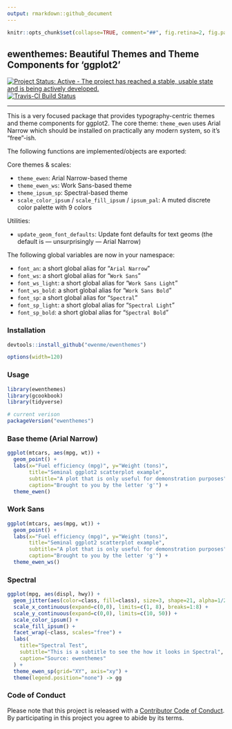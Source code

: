 ```yaml
---
output: rmarkdown::github_document
---
```

```r
knitr::opts_chunk$set(collapse=TRUE, comment="##", fig.retina=2, fig.path = "README_figs/README-")
```

## ewenthemes: Beautiful Themes and Theme Components for 'ggplot2'

[![Project Status: Active - The project has reached a stable, usable state and is being actively developed.](http://www.repostatus.org/badges/0.1.0/active.svg)](http://www.repostatus.org/#active)
[![Travis-CI Build Status](https://travis-ci.org/ewenme/ewenthemes.svg?branch=master)](https://travis-ci.org/ewenme/ewenthemes)

----

This is a very focused package that provides typography-centric themes and theme components for ggplot2. The core theme: `theme_ewen` uses Arial Narrow which should be installed on practically any modern system, so it's "free"-ish.

The following functions are implemented/objects are exported:

Core themes & scales:

- `theme_ewen`: Arial Narrow-based theme
- `theme_ewen_ws`: Work Sans-based theme
- `theme_ipsum_sp`: Spectral-based theme
- `scale_color_ipsum` / `scale_fill_ipsum` / `ipsum_pal`: A muted discrete color palette with 9 colors

Utilities:

- `update_geom_font_defaults`:	Update font defaults for text geoms (the default is — unsurprisingly — Arial Narrow)

The following global variables are now in your namespace:

- `font_an`: a short global alias for "`Arial Narrow`"
- `font_ws`: a short global alias for "`Work Sans`"
- `font_ws_light`: a short global alias for "`Work Sans Light`"
- `font_ws_bold`: a short global alias for "`Work Sans Bold`"
- `font_sp`: a short global alias for "`Spectral`"
- `font_sp_light`: a short global alias for "`Spectral Light`"
- `font_sp_bold`: a short global alias for "`Spectral Bold`"


### Installation

```r
devtools::install_github("ewenme/ewenthemes")
```

```r
options(width=120)
```

### Usage

```r
library(ewenthemes)
library(gcookbook)
library(tidyverse)

# current verison
packageVersion("ewenthemes")
```

### Base theme (Arial Narrow)

```r
ggplot(mtcars, aes(mpg, wt)) +
  geom_point() +
  labs(x="Fuel efficiency (mpg)", y="Weight (tons)",
       title="Seminal ggplot2 scatterplot example",
       subtitle="A plot that is only useful for demonstration purposes",
       caption="Brought to you by the letter 'g'") + 
  theme_ewen()
```

### Work Sans

```r
ggplot(mtcars, aes(mpg, wt)) +
  geom_point() +
  labs(x="Fuel efficiency (mpg)", y="Weight (tons)",
       title="Seminal ggplot2 scatterplot example",
       subtitle="A plot that is only useful for demonstration purposes",
       caption="Brought to you by the letter 'g'") + 
  theme_ewen_ws()
```

### Spectral

```r
ggplot(mpg, aes(displ, hwy)) +
  geom_jitter(aes(color=class, fill=class), size=3, shape=21, alpha=1/2) +
  scale_x_continuous(expand=c(0,0), limits=c(1, 8), breaks=1:8) +
  scale_y_continuous(expand=c(0,0), limits=c(10, 50)) +
  scale_color_ipsum() +
  scale_fill_ipsum() +
  facet_wrap(~class, scales="free") +
  labs(
    title="Spectral Test",
    subtitle="This is a subtitle to see the how it looks in Spectral",
    caption="Source: ewenthemes"
  ) +
  theme_ewen_sp(grid="XY", axis="xy") +
  theme(legend.position="none") -> gg

```


### Code of Conduct

Please note that this project is released with a [Contributor Code of Conduct](CONDUCT.md). By participating in this project you agree to abide by its terms.

